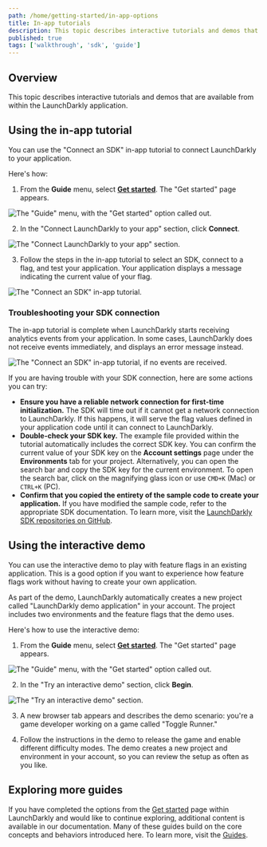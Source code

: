 ```yaml
---
path: /home/getting-started/in-app-options
title: In-app tutorials
description: This topic describes interactive tutorials and demos that are available from within the LaunchDarkly application.
published: true
tags: ['walkthrough', 'sdk', 'guide']
---
```


## Overview

This topic describes interactive tutorials and demos that are available from within the LaunchDarkly application.

## Using the in-app tutorial

You can use the "Connect an SDK" in-app tutorial to connect LaunchDarkly to your application.

Here's how:

1. From the **Guide** menu, select [**Get started**](https://app.launchdarkly.com/get-started). The "Get started" page appears.

![The "Guide" menu, with the "Get started" option called out.](guide-menu-get-started.png)

2. In the "Connect LaunchDarkly to your app" section, click **Connect**.

![The "Connect LaunchDarkly to your app" section.](connect-an-sdk-section.png)

3. Follow the steps in the in-app tutorial to select an SDK, connect to a flag, and test your application. Your application displays a message indicating the current value of your flag.

![The "Connect an SDK" in-app tutorial.](connect-an-sdk.png)

### Troubleshooting your SDK connection

The in-app tutorial is complete when LaunchDarkly starts receiving analytics events from your application. In some cases, LaunchDarkly does not receive events immediately, and displays an error message instead.

![The "Connect an SDK" in-app tutorial, if no events are received.](connect-an-sdk-connection-error.png)

If you are having trouble with your SDK connection, here are some actions you can try:

* **Ensure you have a reliable network connection for first-time initialization.** The SDK will time out if it cannot get a network connection to LaunchDarkly. If this happens, it will serve the flag values defined in your application code until it can connect to LaunchDarkly.
* **Double-check your SDK key.** The example file provided within the tutorial automatically includes the correct SDK key. You can confirm the current value of your SDK key on the **Account settings** page under the **Environments** tab for your project. Alternatively, you can open the search bar and copy the SDK key for the current environment. To open the search bar, click on the magnifying glass icon or use `CMD+K` (Mac) or `CTRL+K` (PC).
* **Confirm that you copied the entirety of the sample code to create your application.** If you have modified the sample code, refer to the appropriate SDK documentation. To learn more, visit the  [LaunchDarkly SDK repositories on GitHub](https://github.com/search?q=topic%3Alaunchdarkly-sdk+org%3Alaunchdarkly&type=Repositories).

## Using the interactive demo

You can use the interactive demo to play with feature flags in an existing application. This is a good option if you want to experience how feature flags work without having to create your own application.

As part of the demo, LaunchDarkly automatically creates a new project called "LaunchDarkly demo application" in your account. The project includes two environments and the feature flags that the demo uses.

Here's how to use the interactive demo:

1. From the **Guide** menu, select [**Get started**](https://app.launchdarkly.com/get-started). The "Get started" page appears.

![The "Guide" menu, with the "Get started" option called out.](guide-menu-get-started.png)

2. In the "Try an interactive demo" section, click **Begin**.

![The "Try an interactive demo" section.](interactive-demo-section.png)

3. A new browser tab appears and describes the demo scenario: you're a game developer working on a game called "Toggle Runner."

4. Follow the instructions in the demo to release the game and enable different difficulty modes. The demo creates a new project and environment in your account, so you can review the setup as often as you like.

## Exploring more guides

If you have completed the options from the [Get started](https://app.launchdarkly.com/get-started) page within LaunchDarkly and would like to continue exploring, additional content is available in our documentation. Many of these guides build on the core concepts and behaviors introduced here. To learn more, visit the [Guides](/guides).
